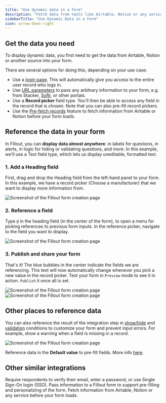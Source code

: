```yaml
---
title: "Use dynamic data in a form"
description: "Fetch data from tools like Airtable, Notion or any service with an API. Display dynamic content in your form and use it to hide, validate and pre-fill fields."
sidebarTitle: "Use Dynamic Data in a Form"
icon: arrow-down-right
---
```


## **Get the data you need**

To display dynamic data, you first need to get the data from Airtable, Notion or another source into your form.

There are several options for doing this, depending on your use case:

- Use a [login page](/help/login-page). This will automatically give you access to the entire user record who logs in.
- Use [URL parameters](/help/url-parameters) to pass any arbitrary information to your form, e.g. from Stacker, [Softr](/help/embed-fillout-softr), or other portals.
- Use a **Record picker** field type. You'll then be able to access any field in the record that is chosen. Note that you can also pre-fill record pickers.
- Use the [Pre-fetch records](/help/pre-fetch-data) feature to fetch information from Airtable or Notion before your form loads.

## **Reference the data in your form**

In Fillout, you can **display data almost anywhere**: in labels for questions, in alerts, in logic for hiding or validating questions, and more. In this example, we'll use a Text field type, which lets us display uneditable, formatted text.

### 1. Add a **Heading** field

First, drag and drop the Heading field from the left-hand panel to your form. In this example, we have a record picker (Choose a manufacturer) that we want to display more information from.

<Frame>
  <img src="/images/Screenshot2025-02-13at2.38.50PM.png" alt="Screenshot of the Fillout form creation page" />
</Frame>

### 2. Reference a field

Type `@` in the heading field (in the center of the form), to open a menu for picking references to previous form inputs. In the reference picker, navigate to the field you want to display.

<Frame>
  <img src="/images/Screenshot2025-02-13at2.42.15PM.png" alt="Screenshot of the Fillout form creation page" />
</Frame>

### 3. Publish and share your form

That's it\! The blue bubbles in the center indicate the fields we are referencing. This text will now automatically change whenever you pick a new value in the record picker. Test your form in `Preview` mode to see it in action. `Publish` it once all is set.

<Frame>
  <img src="/images/publish-form.png" alt="Screenshot of the Fillout form creation page" />
</Frame>
<br />
<Frame>
  <img src="/images/sfml.png" alt="Screenshot of the Fillout form creation page" />
</Frame>

## **Other places to reference data**

You can also reference the result of the integration step in [show/hide](/help/conditional-hiding) and [validation](/help/input-validation) conditions to customize your form and prevent input errors. For example, show a warning when a field is missing in a record.

<Frame>
  <img src="/images/Screenshot2025-02-13at2.46.55PM.png" alt="Screenshot of the Fillout form creation page" />
</Frame>

Reference data in the **Default value** to pre-fill fields. More info [here](/help/prefill-fields).

## **Other similar integrations**

<CardGroup cols={3}>
  <Card title="Login page" href="/help/login-page" icon="key" iconType="regular" color="#FFC738">
    Require respondents to verify their email, enter a password, or use Single Sign-On login (SSO).
  </Card>
  <Card title="URL Parameters/Hidden fields" href="/help/url-parameters" icon="brackets-curly" iconType="regular" color="#FFC738">
    Pass information to a Fillout form to support pre-filling and personalizing of the form.
  </Card>
  <Card title="Pre-fetch dynamic data for your form" href="/help/pre-fetch-data" icon="arrow-down-right" iconType="regular" color="#FFC738">
    Fetch information from Airtable, Notion or any service before your form loads.
  </Card>
</CardGroup>
